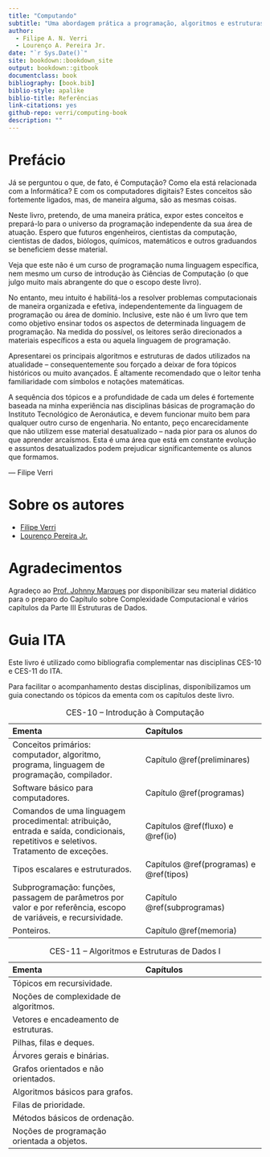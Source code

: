 ```yaml
---
title: "Computando"
subtitle: "Uma abordagem prática a programação, algoritmos e estruturas de dados"
author:
  - Filipe A. N. Verri
  - Lourenço A. Pereira Jr.
date: "`r Sys.Date()`"
site: bookdown::bookdown_site
output: bookdown::gitbook
documentclass: book
bibliography: [book.bib]
biblio-style: apalike
biblio-title: Referências
link-citations: yes
github-repo: verri/computing-book
description: ""
---
```


# Prefácio {-}

Já se perguntou o que, de fato, é Computação? Como ela está relacionada com a
Informática? E com os computadores digitais? Estes conceitos são fortemente
ligados, mas, de maneira alguma, são as mesmas coisas.

Neste livro, pretendo, de uma maneira prática, expor estes conceitos e
prepará-lo para o universo da programação independente da sua área de atuação.
Espero que futuros engenheiros, cientistas da computação, cientistas de dados,
biólogos, químicos, matemáticos e outros graduandos se beneficiem desse
material.

Veja que este não é um curso de programação numa linguagem específica, nem
mesmo um curso de introdução às Ciências de Computação (o que julgo muito mais
abrangente do que o escopo deste livro).

No entanto, meu intuito é habilitá-los a resolver problemas computacionais de
maneira organizada e efetiva, independentemente da linguagem de programação ou
área de domínio.  Inclusive, este não é um livro que tem como objetivo ensinar
todos os aspectos de determinada linguagem de programação.  Na medida do
possível, os leitores serão direcionados a materiais específicos a esta ou
aquela linguagem de programação.

Apresentarei os principais algoritmos e estruturas de dados utilizados na
atualidade -- consequentemente sou forçado a deixar de fora tópicos históricos
ou muito avançados.  É altamente recomendado que o leitor tenha familiaridade
com símbolos e notações matemáticas.

A sequência dos tópicos e a profundidade de cada um deles é fortemente baseada
na minha experiência nas disciplinas básicas de programação do Instituto
Tecnológico de Aeronáutica, e devem funcionar muito bem para qualquer outro
curso de engenharia.  No entanto, peço encarecidamente que não utilizem esse
material desatualizado -- nada pior para os alunos do que aprender arcaísmos.
Esta é uma área que está em constante evolução e assuntos desatualizados podem
prejudicar significantemente os alunos que formamos.

--- Filipe Verri

# Sobre os autores {-}

- [Filipe Verri](http://www.comp.ita.br/~verri/)
- [Lourenço Pereira Jr.](http://www.comp.ita.br/~ljr/)

# Agradecimentos {-}

Agradeço ao [Prof. Johnny Marques](http://www.comp.ita.br/~johnny/) por disponibilizar seu
material didático para o preparo do Capítulo sobre Complexidade Computacional e vários
capítulos da Parte III Estruturas de Dados.

# Guia ITA {-}

Este livro é utilizado como bibliografia complementar nas disciplinas CES-10 e CES-11 do
ITA.

Para facilitar o acompanhamento destas disciplinas, disponibilizamos um guia conectando os
tópicos da ementa com os capítulos deste livro.

Table: CES-10 -- Introdução à Computação

-----------------------------------------------------------------------------------------
Ementa                                         Capítulos
---------------------------------------------  ------------------------------------------
Conceitos primários: computador, algoritmo,    Capítulo \@ref(preliminares)
programa, linguagem de programação,
compilador.

Software básico para computadores.             Capítulo \@ref(programas)

Comandos de uma linguagem procedimental:       Capítulos \@ref(fluxo) e \@ref(io)
atribuição, entrada e saída, condicionais,
repetitivos e seletivos. Tratamento de
exceções.

Tipos escalares e estruturados.                Capítulos \@ref(programas) e \@ref(tipos)

Subprogramação: funções,                       Capítulo \@ref(subprogramas)
passagem de parâmetros por valor e
por referência, escopo de variáveis,
e recursividade.

Ponteiros.                                     Capítulo \@ref(memoria)
-----------------------------------------------------------------------------------------


Table: CES-11 -- Algoritmos e Estruturas de Dados I

-----------------------------------------------------------------------------------------
Ementa                                         Capítulos
---------------------------------------------  ------------------------------------------
Tópicos em recursividade.

Noções de complexidade de algoritmos.

Vetores e encadeamento de estruturas.

Pilhas, filas e deques.

Árvores gerais e binárias.

Grafos orientados e não orientados.

Algoritmos básicos para grafos.

Filas de prioridade.

Métodos básicos de ordenação.

Noções de programação orientada a objetos.
-----------------------------------------------------------------------------------------

<!-- vim: set spell spelllang=pt tw=90: -->

